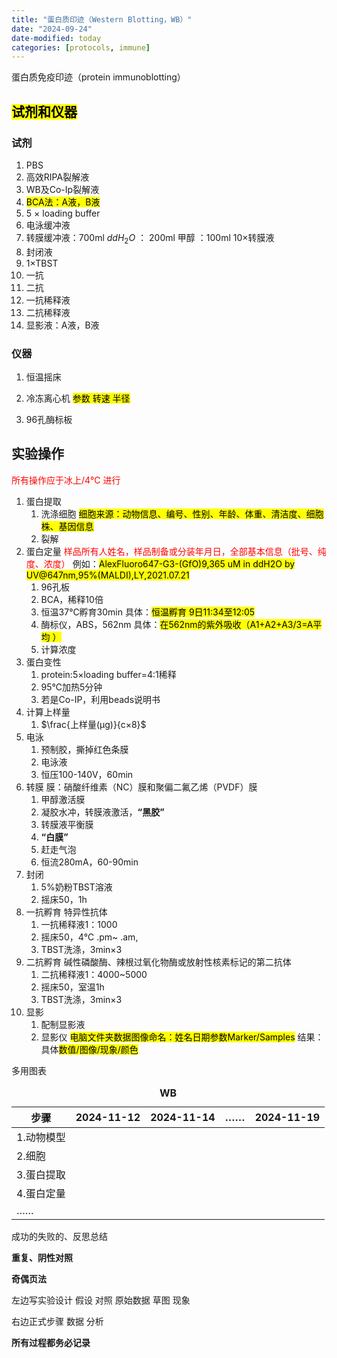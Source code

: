 ```yaml
---
title: "蛋白质印迹（Western Blotting，WB）"
date: "2024-09-24"
date-modified: today
categories: [protocols, immune]
---
```


蛋白质免疫印迹（protein immunoblotting）

## <mark>试剂和仪器</mark>

### 试剂

1.  PBS
2.  高效RIPA裂解液
3.  WB及Co-Ip裂解液
4.  <mark>BCA法：A液，B液</mark>
5.  5 × loading buffer
6.  电泳缓冲液
7.  转膜缓冲液：700ml $ddH_2O$ ： 200ml 甲醇 ：100ml 10×转膜液
8.  封闭液
9.  1×TBST
10. 一抗
11. 二抗
12. 一抗稀释液
13. 二抗稀释液
14. 显影液：A液，B液

### 仪器

1.  恒温摇床

2.  冷冻离心机 <mark>参数 转速 半径</mark>

3.  96孔酶标板

## 实验操作

[所有操作应于冰上/4℃ 进行]{style="color:red"}

1.  蛋白提取
    1.  洗涤细胞 <mark>细胞来源：动物信息、编号、性别、年龄、体重、清洁度、细胞株、基因信息</mark>
    2.  裂解
2.  蛋白定量 [样品所有人姓名，样品制备或分装年月日，全部基本信息（批号、纯度、浓度）]{style="color:red"} 例如：<mark>AlexFluoro647-G3-(GfO)9,365 uM in ddH2O by UV\@647nm,95%(MALDI),LY,2021.07.21</mark>
    1.  96孔板
    2.  BCA，稀释10倍
    3.  恒温37℃孵育30min 具体：<mark>恒温孵育 9日11:34至12:05</mark>
    4.  酶标仪，ABS，562nm 具体：<mark>在562nm的紫外吸收（A1+A2+A3/3=A平均 ） </mark>
    5.  计算浓度
3.  蛋白变性
    1.  protein:5×loading buffer=4:1稀释
    2.  95℃加热5分钟
    3.  若是Co-IP，利用beads说明书
4.  计算上样量
    1.  $\frac{上样量(μg)}{c×8}$
5.  电泳
    1.  预制胶，撕掉红色条膜
    2.  电泳液
    3.  恒压100-140V，60min
6.  转膜 膜：硝酸纤维素（NC）膜和聚偏二氟乙烯（PVDF）膜
    1.  甲醇激活膜
    2.  凝胶水冲，转膜液激活，**"黑胶"**
    3.  转膜液平衡膜
    4.  **"白膜"**
    5.  赶走气泡
    6.  恒流280mA，60-90min
7.  封闭
    1.  5%奶粉TBST溶液
    2.  摇床50，1h
8.  一抗孵育 特异性抗体
    1.  一抗稀释液1：1000
    2.  摇床50，4℃ .pm\~ .am,
    3.  TBST洗涤，3min×3
9.  二抗孵育 碱性磷酸酶、辣根过氧化物酶或放射性核素标记的第二抗体
    1.  二抗稀释液1：4000\~5000
    2.  摇床50，室温1h
    3.  TBST洗涤，3min×3
10. 显影
    1.  配制显影液
    2.  显影仪 <mark>电脑文件夹数据图像命名：姓名日期参数Marker/Samples</mark> 结果：具体<mark>数值/图像/现象/颜色</mark>

多用图表

| 步骤       | 2024-11-12 | 2024-11-14 | ...... | 2024-11-19 |
|------------|------------|------------|--------|------------|
| 1.动物模型 |            |            |        |            |
| 2.细胞     |            |            |        |            |
| 3.蛋白提取 |            |            |        |            |
| 4.蛋白定量 |            |            |        |            |
| ......     |            |            |        |            |

: **WB**

成功的失败的、反思总结

**重复、阴性对照**

**奇偶页法**

左边写实验设计 假设 对照 原始数据 草图 现象

右边正式步骤 数据 分析

**所有过程都务必记录**
